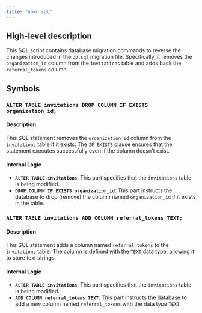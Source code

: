 ```yaml
---
title: "down.sql"
---
```


## High-level description
This SQL script contains database migration commands to reverse the changes introduced in the `up.sql` migration file. Specifically, it removes the `organization_id` column from the `invitations` table and adds back the `referral_tokens` column.

## Symbols

### `ALTER TABLE invitations DROP COLUMN IF EXISTS organization_id;`
#### Description
This SQL statement removes the `organization_id` column from the `invitations` table if it exists. The `IF EXISTS` clause ensures that the statement executes successfully even if the column doesn't exist.

#### Internal Logic
- **`ALTER TABLE invitations`**: This part specifies that the `invitations` table is being modified.
- **`DROP COLUMN IF EXISTS organization_id`**: This part instructs the database to drop (remove) the column named `organization_id` if it exists in the table.

### `ALTER TABLE invitations ADD COLUMN referral_tokens TEXT;`
#### Description
This SQL statement adds a column named `referral_tokens` to the `invitations` table. The column is defined with the `TEXT` data type, allowing it to store text strings.

#### Internal Logic
- **`ALTER TABLE invitations`**: This part specifies that the `invitations` table is being modified.
- **`ADD COLUMN referral_tokens TEXT`**: This part instructs the database to add a new column named `referral_tokens` with the data type `TEXT`.
